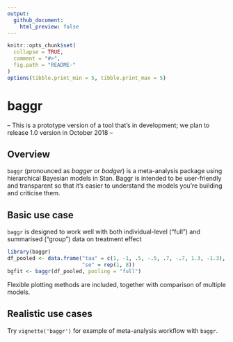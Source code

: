 ```yaml
---
output:
  github_document:
    html_preview: false
---
```


<!-- README.md is generated from README.Rmd. Please edit that file -->

```r
knitr::opts_chunk$set(
  collapse = TRUE,
  comment = "#>",
  fig.path = "README-"
)
options(tibble.print_min = 5, tibble.print_max = 5)
```

# baggr

-- This is a prototype version of a tool that's in development; we plan to release 1.0 version in October 2018 --

## Overview

`baggr` (pronounced as _bagger_ or _badger_) is a meta-analysis package using hierarchical Bayesian models in Stan. Baggr is intended to be user-friendly and transparent so that it's easier to understand the models you're building and criticise them.

## Basic use case

`baggr` is designed to work well with both individual-level ("full") and summarised ("group") data on treatment effect

```r
library(baggr)
df_pooled <- data.frame("tau" = c(1, -1, .5, -.5, .7, -.7, 1.3, -1.3), 
                        "se" = rep(1, 8))
bgfit <- baggr(df_pooled, pooling = "full")
```

Flexible plotting methods are included, together with comparison of multiple models.

## Realistic use cases

Try `vignette('baggr')` for example of meta-analysis workflow with `baggr`.
